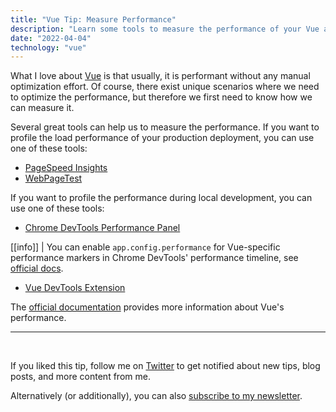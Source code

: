 ```yaml
---
title: "Vue Tip: Measure Performance"
description: "Learn some tools to measure the performance of your Vue application."
date: "2022-04-04"
technology: "vue"
---
```


What I love about [Vue](https://vuejs.org/) is that usually, it is performant without any manual optimization effort. Of course, there exist
unique scenarios where we need to optimize the performance, but therefore we first need to know how we can measure it.

Several great tools can help us to measure the performance. If you want to profile the load performance of your production deployment, you can use one of these tools:

* [PageSpeed Insights](https://pagespeed.web.dev/)
* [WebPageTest](https://www.webpagetest.org/)

If you want to profile the performance during local development, you can use one of these tools:

* [Chrome DevTools Performance Panel](https://developer.chrome.com/docs/devtools/evaluate-performance/)

[[info]]
| You can enable `app.config.performance` for Vue-specific performance markers in Chrome DevTools' performance timeline, see [official docs](https://vuejs.org/api/application.html#app-config-performance).
* [Vue DevTools Extension](https://vuejs.org/guide/scaling-up/tooling.html#browser-devtools)

The [official documentation](https://vuejs.org/guide/best-practices/performance.html#overview) provides more information about Vue's performance.

---
<br/>

If you liked this tip, follow me on [Twitter](https://twitter.com/mokkapps) to get notified about new tips, blog posts, and more content from me.

Alternatively (or additionally), you can also [subscribe to my newsletter](https://mokkapps.de/newsletter).
